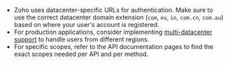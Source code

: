 - Zoho uses datacenter-specific URLs for authentication. Make sure to use the correct datacenter domain extension (`com`, `eu`, `in`, `com.cn`, `com.au`) based on where your user's account is registered.
- For production applications, consider implementing [multi-datacenter support](https://www.zoho.com/accounts/protocol/oauth/multi-dc.html) to handle users from different regions.
- For specific scopes, refer to the API documentation pages to find the exact scopes needed per API and per method. 
